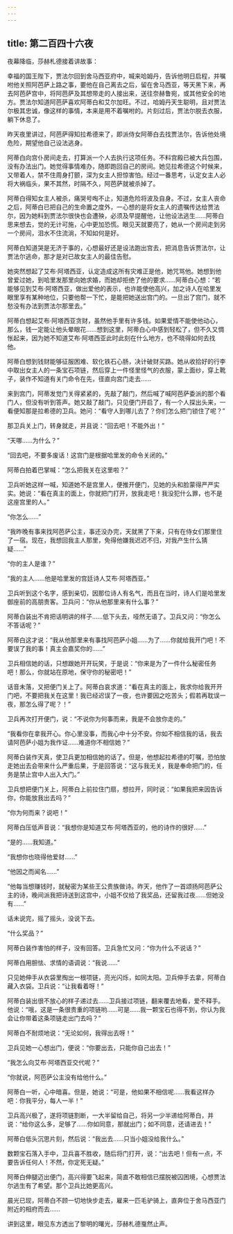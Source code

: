 ```yaml
---
---
---
```

title: 第二百四十六夜
---






夜幕降临，莎赫札德接着讲故事：





幸福的国王陛下，贾法尔回到舍马西亚府中，喊来哈姆丹，告诉他明日启程，并嘱咐他关照阿芭萨上路之事，要他在自己离去之后，留在舍马西亚，等天黑下来，再去阿芭萨宫中，将阿芭萨及其想带走的人接出来，送往奈赫鲁宛，或其他安全的地方。贾法尔知道阿芭萨喜欢阿蒂白和艾尔加旺。不过，哈姆丹天生聪明，且对贾法尔极其忠诚，像这样的事情，本来是用不着嘱咐的。片刻过后，贾法尔脱去衣服，躺下休息了。

昨天夜里讲过，阿芭萨得知拉希德来了，即派侍女阿蒂白去找贾法尔，告诉他处境危险，期望他自己设法逃身。

阿蒂白向宫仆房间走去，打算派一个人去执行这项任务。不料宫殿已被大兵包围，没有办法出门。她觉得事情难办，随即跑回自己的房间。她见拉希德这个时候来，又带着人，禁不住周身打颤，深为女主人担惊害怕。经过一番思考，认定女主人必将大祸临头，果不其然，时隔不久，阿芭萨就被杀掉了。

阿蒂白得知女主人被杀，痛哭号啕不止，知道危险将波及自身。不过，女主人丧命之后，阿蒂白已把自己的生命置之度外，一心想的是将女主人的遗嘱传达给贾法尔，因为她料到贾法尔很快也会遭殃，必须及早提醒他，让他设法逃生……阿蒂白思来想去，觉的无计可施，心中更加恐慌。眼见天就要亮了，她从一个房间走到另一个房间，泪水不住流淌，不知如何是好。

阿蒂白知道哭是无济于事的，心想最好还是设法跑出宫去，把消息告诉贾法尔，让贾法尔逃命，那才是对已故女主人的最佳告慰。

她突然想起了艾布·阿塔西亚，认定造成这所有灾难正是他，她咒骂他。她想到他曾爱过她，到哈里发那里向她求婚，而她却拒绝了他的要求……阿蒂白心想：“若能够见到艾布·阿塔西亚，做出爱他的表示，也许能使他高兴，加之诗人在哈里发眼里享有某种地位，只要他帮一下忙，是能把她送出宫门的。一旦出了宫门，就不愁没有办法到贾法尔那里去。”

阿蒂白想起艾布·阿塔西亚贪财，虽然他手里有许多钱。如果爱情不能使他动心，那么，钱一定能让他头晕眼花……想到这里，阿蒂白心中感到轻松了，但不久又惆怅起来，因为她不知道艾布·阿塔西亚此时此刻在什么地方，也不晓得如何去找他。

阿蒂白想到钱财能够征服困难、软化铁石心肠，决计破财买路。她从收拾好的行李中取出女主人的一条宝石项链，然后穿上一件怪里怪气的衣服，蒙上面纱，穿上靴子，装作不知道有关门命令在先，径直向宫门走去……

来到宫门，阿蒂发觉门关得紧紧的，先敲了敲门，然后喊了喊阿芭萨委派的那个看门人，但没有听到答声。她又敲了敲门，只见便门开启了，有一个人探出头来，一看便知那是拉希德的卫兵。她问：“看守人到哪儿去了？你们怎么把门锁住了呢？”

那卫兵关上门，转身就走，并且说：“回去吧！不能外出！”

“天哪……为什么？”

“回去吧，不要多废话！这宫门是根据哈里发的命令关闭的。”

阿蒂白拍着巴掌喊：“怎么把我关在这里啦？”

卫兵听她这样一喊，知道她不是宫里人，便推开便门，见她的头和脸蒙得严严实实。她说：“看在真主的面上，你就把门打开，放我走吧！我没犯什么罪，也不是这座宫里的人。”

“你怎么……”

“我昨晚有事来找阿芭萨公主，事还没办完，天就黑了下来，只有在侍女们那里住了一宿。现在，我想回我主人那里，免得他嫌我迟迟不归，对我产生什么猜疑……”

“你的主人是谁？”

“我的主人……他是哈里发的宫廷诗人艾布·阿塔西亚。”

卫兵听到这个名字，感到亲切，因那位诗人有名气，而且在当时，诗人们是哈里发御座前的高朋贵客。卫兵问：“你从他那里来有什么事？”

阿蒂白装出不肯把话明讲的样子……低下头去，哑然无语了。卫兵又问：“你怎么不答话呢？”

阿蒂白这才说：“我从他那里来有事找阿芭萨小姐……为了……你就给我开门吧！不要误了我的事！真主会嘉奖你的……”

卫兵相信她的话，只想跟她开开玩笑，于是说：“你来是为了一件什么秘密任务吧！那么，你就站在原地，保守你的秘密吧！”

话音未落，又把便门关上了。阿蒂白哀求道：“看在真主的面上，我求你给我开开门吧，不要把我关在这里！我已经迟误了一夜，也许要因之吃苦头；假若再耽误一夜，那怎么得了呢？！”

卫兵再次打开便门，说：“不说你为何事而来，我是不会放你走的。”

“我看你在拿我开心。你心里没事，而我心中十分不安。你如不相信我的话，我去请阿芭萨小姐为我作证……难道你不相信她？”

阿蒂白装作天真，使卫兵更加相信她的话了。但是，他想起拉希德的叮嘱，恐怕放走她出去会带来什么严重后果，于是回答说：“这与我无关，我是奉命把门的，任务是禁止宫中人出入大门。”

卫兵想把便门关上，阿蒂白上前拉住门扇，想拉开，同时说：“如果我把来因告诉你，你能放我出去吗？”

“你为何而来？说吧！”

阿蒂白压低声音说：“我想你是知道艾布·阿塔西亚的，他的诗作的很好……”

“是的……我知道。”

“我想你也晓得他爱财……”

“他因之而闻名……”

“他每当想赚钱时，就秘密为某些王公贵族做诗。昨天，他作了一首颂扬阿芭萨公主的诗，晚间派我把诗送到这宫中，小姐不仅给了我奖品，还留我过夜……但她没有……”

话未说完，摇了摇头，没说下去。

“什么奖品？”

阿蒂白装作害怕的样子，没有回答。卫兵急忙又问：“你为什么不说话？”

阿蒂白用胆怯、求情的语调说：“我说……”

只见她伸手从衣袋里掏出一根项链，亮光闪烁，如同太阳。卫兵伸手去拿，阿蒂白藏入衣袋。卫兵说：“让我看着呀！”

阿蒂白装出很不放心的样子递过去……卫兵接过项链，翻来覆去地看，爱不释手。他说：“哦，这是一条很贵重的项链哟……可是……我一颗宝石也得不到，你认为我会让你带着这条项链走出门去吗？”

阿蒂白不耐烦地说：“无论如何，我得出去呀！”

卫兵见她一心想出门，便说：“你要出去，只能你自己出去！”

“我怎么向艾布·阿塔西亚交代呢？”

“你就说，阿芭萨公主没有给他什么。”

阿蒂白一听，心中暗喜。但是，她说：“可是，他如果不相信呢……我看这样办吧：你我平分，每人一半！”

卫兵高兴极了，遂将项链割断，一大半留给自己，将另一少半递给阿蒂白，并说：“给你这么多，足够了……你如同意，那就出门；如不同意，还请进去！”

阿蒂白低头沉思片刻，然后说：“我出去……只当小姐没给我什么。”

数颗宝石落入手中，卫兵喜不胜收，随后将门打开，说：“出去吧！但有一点，不要告诉任何人！不然，你定死无疑。”

阿蒂白伸腿迈出便门，高兴得要飞起来，简直不敢相信已摆脱被囚困境，心想贾法尔逃生有了希望。那个卫兵比她更高兴。

晨光已现，阿蒂白不顾一切地快步走去，雇来一匹毛驴骑上，直奔位于舍马西亚门附近的相府而去……





讲到这里，眼见东方透出了黎明的曙光，莎赫札德戛然止声。